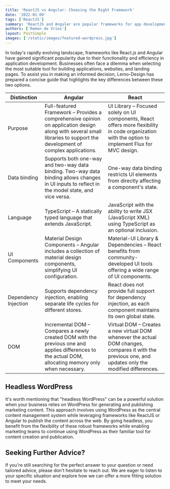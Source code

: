```yaml
---
title: 'ReactJS vs Angular: Choosing the Right Framework'
date: '2022-01-09'
tags: ['ReactJS']
summary: 'ReactJS and Angular are popular frameworks for app development, with ReactJS focusing on UI components and flexibility, while Angular provides a full-featured framework. The guide highlights their distinctions and suggests "Headless WordPress" as a solution for combining content management with ReactJS or Angular for web publishing.'
authors: ['Remon de Vries']
layout: PostSimple
images: ['/static/images/featured-wordpress.jpg']
---
```


In today's rapidly evolving landscape, frameworks like React.js and Angular have gained significant popularity due to their functionality and efficiency in application development. Businesses often face a dilemma when selecting the most suitable tool for building applications, websites, and landing pages. To assist you in making an informed decision, Lemo-Design has prepared a concise guide that highlights the key differences between these two options.

| Distinction          | Angular                                                                                                                                                                                    | React                                                                                                                                                                |
| -------------------- | ------------------------------------------------------------------------------------------------------------------------------------------------------------------------------------------ | -------------------------------------------------------------------------------------------------------------------------------------------------------------------- |
| Purpose              | Full-featured Framework – Provides a comprehensive opinion on application design along with several small libraries to support the development of complex applications. | UI Library – Focused solely on UI components, React offers more flexibility in code organization with the option to implement Flux for MVC design. |
| Data binding         | Supports both one-way and two-way data binding. Two-way data binding allows changes in UI inputs to reflect in the model state, and vice versa.	                                    | One-way data binding restricts UI elements from directly affecting a component's state.                                                                                       |
| Language             | TypeScript – A statically typed language that extends JavaScript.                                                                                                                | JavaScript with the ability to write JSX (JavaScript XML) using TypeScript as an optional inclusion.                                                                                    |
| UI Components        | Material Design Components – Angular includes a collection of material design components, simplifying UI configuration.                                                                 | Material-UI Library & Dependencies – React benefits from community-developed UI tools offering a wide range of UI components.                                                             |
| Dependency Injection | Supports dependency injection, enabling separate life cycles for different stores.                                                                                                 | React does not provide full support for dependency injection, as each component maintains its own global state.                                                                    |
| DOM                  | Incremental DOM – Compares a newly created DOM with the previous one and applies differences to the actual DOM, allocating memory only when necessary.                      | Virtual DOM – Creates a new virtual DOM whenever the actual DOM changes, compares it with the previous one, and updates only the modified differences.          |

## Headless WordPress

It's worth mentioning that "headless WordPress" can be a powerful solution when your business relies on WordPress for generating and publishing marketing content. This approach involves using WordPress as the central content management system while leveraging frameworks like ReactJS or Angular to publish the content across the web. By going headless, you benefit from the flexibility of these robust frameworks while enabling marketing teams to continue using WordPress as their familiar tool for content creation and publication.

## Seeking Further Advice?

If you're still searching for the perfect answer to your question or need tailored advice, please don't hesitate to reach out. We are eager to listen to your specific situation and explore how we can offer a more fitting solution to meet your needs.
